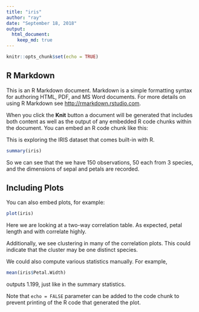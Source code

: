 ```yaml
---
title: "iris"
author: "ray"
date: "September 18, 2018"
output: 
  html_document:
    keep_md: true
---
```


```r
knitr::opts_chunk$set(echo = TRUE)
```

## R Markdown

This is an R Markdown document. Markdown is a simple formatting syntax for authoring HTML, PDF, and MS Word documents. For more details on using R Markdown see <http://rmarkdown.rstudio.com>.

When you click the **Knit** button a document will be generated that includes both content as well as the output of any embedded R code chunks within the document. You can embed an R code chunk like this:

This is exploring the IRIS dataset that comes built-in with R. 
```r
summary(iris)
```

So we can see that the we have 150 observations, 50 each from 3 species, and the dimensions of sepal and petals are recorded. 

## Including Plots

You can also embed plots, for example:

```r
plot(iris)
```

Here we are looking at a two-way correlation table. As expected, petal length and with correlate highly. 

Additionally, we see clustering in many of the correlation plots. This could indicate that the cluster may be one distinct species. 

We could also compute various statistics manually. For example, 
```r
mean(iris$Petal.Width)
```
outputs 1.199, just like in the summary statistics. 

Note that `echo = FALSE` parameter can be added to the code chunk to prevent printing of the R code that generated the plot.
